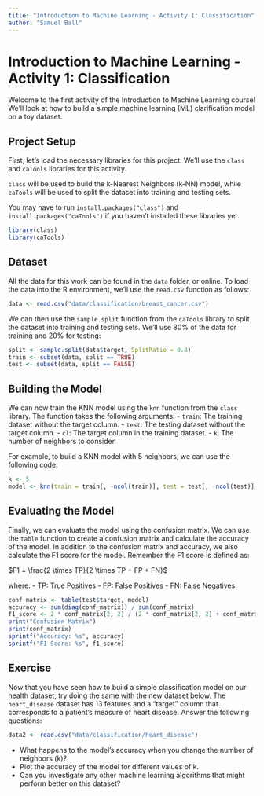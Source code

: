```yaml
---
title: "Introduction to Machine Learning - Activity 1: Classification"
author: "Samuel Ball"
---
```

# Introduction to Machine Learning - Activity 1: Classification

Welcome to the first activity of the Introduction to Machine Learning course! We'll look at how to build a simple machine learning (ML) clarification model on a toy dataset.

## Project Setup

First, let's load the necessary libraries for this project. We'll use the `class` and `caTools` libraries for this activity.

`class` will be used to build the k-Nearest Neighbors (k-NN) model, while `caTools` will be used to split the dataset into training and testing sets.

You may have to run `install.packages("class")` and `install.packages("caTools")` if you haven't installed these libraries yet.

```r
library(class)
library(caTools)
```

## Dataset 

All the data for this work can be found in the `data` folder, or online. To load the data into the R environment, we'll use the `read.csv` function as follows:

```r
data <- read.csv("data/classification/breast_cancer.csv")
```

We can then use the `sample.split` function from the `caTools` library to split the dataset into training and testing sets. We'll use 80% of the data for training and 20% for testing:

```r
split <- sample.split(data$target, SplitRatio = 0.8)
train <- subset(data, split == TRUE)
test <- subset(data, split == FALSE)
```

## Building the Model 

We can now train the KNN model using the `knn` function from the `class` library. The function takes the following arguments:
- `train`: The training dataset without the target column.
- `test`: The testing dataset without the target column.
- `cl`: The target column in the training dataset.
- `k`: The number of neighbors to consider.

For example, to build a KNN model with 5 neighbors, we can use the following code:

```r
k <- 5
model <- knn(train = train[, -ncol(train)], test = test[, -ncol(test)], cl = train$target, k = k)
```

## Evaluating the Model 

Finally, we can evaluate the model using the confusion matrix. We can use the `table` function to create a confusion matrix and calculate the accuracy of the model. In addition to the confusion matrix and accuracy, we also calculate the F1 score for the model. Remember the F1 score is defined as: 

$F1 = \frac{2 \times TP}{2 \times TP + FP + FN}$

where:
- TP: True Positives
- FP: False Positives
- FN: False Negatives

```r
conf_matrix <- table(test$target, model)
accuracy <- sum(diag(conf_matrix)) / sum(conf_matrix)
f1_score <- 2 * conf_matrix[2, 2] / (2 * conf_matrix[2, 2] + conf_matrix[2, 1] + conf_matrix[1, 2])
print("Confusion Matrix")
print(conf_matrix)
sprintf("Accuracy: %s", accuracy)
sprintf("F1 Score: %s", f1_score)
```

## Exercise 

Now that you have seen how to build a simple classification model on our health dataset, try doing the same with the new dataset below. The `heart_disease` dataset has 13 features and a "target" column that corresponds to a patient's measure of heart disease. Answer the following questions:

```r
data2 <- read.csv("data/classification/heart_disease")
```

- What happens to the model's accuracy when you change the number of neighbors (k)?
- Plot the accuracy of the model for different values of k.
- Can you investigate any other machine learning algorithms that might perform better on this dataset?

